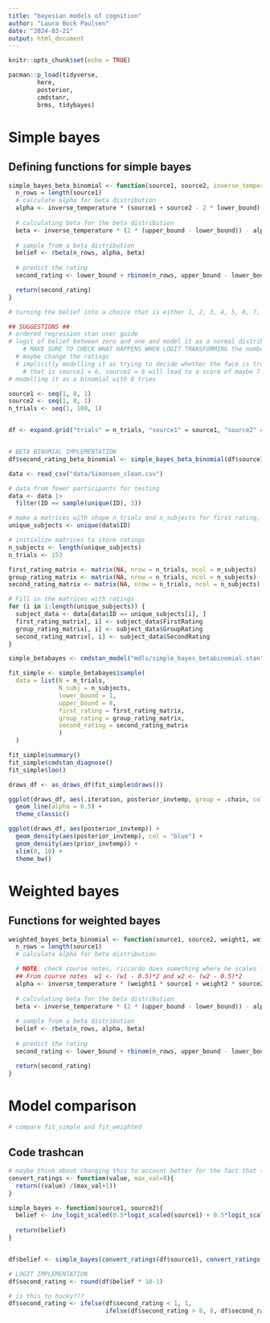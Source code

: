 ```yaml
---
title: "bayesian models of cognition"
author: "Laura Bock Paulsen"
date: "2024-03-21"
output: html_document
---
```


```r
knitr::opts_chunk$set(echo = TRUE)

pacman::p_load(tidyverse,
        here,
        posterior,
        cmdstanr,
        brms, tidybayes)

```


# Simple bayes
## Defining functions for simple bayes
```r
simple_bayes_beta_binomial <- function(source1, source2, inverse_temperature=1, lower_bound=1, upper_bound= 8){
  n_rows = length(source1)
  # calculate alpha for beta distribution
  alpha <- inverse_temperature * (source1 + source2 - 2 * lower_bound)
  
  # calculating beta for the beta distribution
  beta <- inverse_temperature * (2 * (upper_bound - lower_bound)) - alpha
  
  # sample from a beta distribution
  belief <- rbeta(n_rows, alpha, beta)
  
  # predict the rating
  second_rating <- lower_bound + rbinom(n_rows, upper_bound - lower_bound, belief)

  return(second_rating)
}
```



```r
# turning the belief into a choice that is either 1, 2, 3, 4, 5, 6, 7, 8

## SUGGESTIONS ##
# ordered regression stan user guide
# logit of belief between zero and one and model it as a normal distribution
    # MAKE SURE TO CHECK WHAT HAPPENS WHEN LOGIT TRANSFORMING the numbers coming out of the simple bayes
  # maybe change the ratings
  # implicitly modelling it as trying to decide whether the face is trustworthy or not
    # that is source1 = 6, source2 = 6 will lead to a score of maybe 7 
# modelling it as a binomial with 8 tries

source1 <- seq(1, 8, 1)
source2 <- seq(1, 8, 1)
n_trials <- seq(1, 100, 1)


df <- expand.grid("trials" = n_trials, "source1" = source1, "source2" = source2)


# BETA BINOMIAL IMPLEMENTATION
df$second_rating_beta_binomial <- simple_bayes_beta_binomial(df$source1, df$source2)
```


```r
data <- read_csv("data/Simonsen_clean.csv")

# data from fewer participants for testing
data <- data |>
  filter(ID == sample(unique(ID), 3))

# make a matrices with shape n_trials and n_subjects for first rating, group rating and second rating
unique_subjects <- unique(data$ID)

# initialize matrices to store ratings
n_subjects <- length(unique_subjects)
n_trials <- 153

first_rating_matrix <- matrix(NA, nrow = n_trials, ncol = n_subjects)
group_rating_matrix <- matrix(NA, nrow = n_trials, ncol = n_subjects)
second_rating_matrix <- matrix(NA, nrow = n_trials, ncol = n_subjects)

# Fill in the matrices with ratings
for (i in 1:length(unique_subjects)) {
  subject_data <- data[data$ID == unique_subjects[i], ]
  first_rating_matrix[, i] <- subject_data$FirstRating
  group_rating_matrix[, i] <- subject_data$GroupRating
  second_rating_matrix[, i] <- subject_data$SecondRating
}


```



```r
simple_betabayes <- cmdstan_model("mdls/simple_bayes_betabinomial.stan")

fit_simple <- simple_betabayes$sample(
  data = list(N = n_trials,
              N_subj = n_subjects,
              lower_bound = 1,
              upper_bound = 8,
              first_rating = first_rating_matrix,
              group_rating = group_rating_matrix,
              second_rating = second_rating_matrix
              )
  )
```

```r
fit_simple$summary()
fit_simple$cmdstan_diagnose()
fit_simple$loo()
```

```r
draws_df <- as_draws_df(fit_simple$draws())

ggplot(draws_df, aes(.iteration, posterior_invtemp, group = .chain, color = .chain)) +
  geom_line(alpha = 0.5) +
  theme_classic()
```
```r
ggplot(draws_df, aes(posterior_invtemp)) +
  geom_density(aes(posterior_invtemp), col = "blue") +
  geom_density(aes(prior_invtemp)) + 
  xlim(0, 10) + 
  theme_bw()
```


# Weighted bayes
## Functions for weighted bayes
```r
weighted_bayes_beta_binomial <- function(source1, source2, weight1, weight2, inverse_temperature=1, lower_bound=1, upper_bound= 8){
  n_rows = length(source1)
  # calculate alpha for beta distribution

  # NOTE: check course notes, riccardo does something where he scales the weights??
  ## From course notes  w1 <- (w1 - 0.5)*2 and w2 <- (w2 - 0.5)*2
  alpha <- inverse_temperature * (weight1 * source1 + weight2 * source2 - 2 * lower_bound)
  
  # calculating beta for the beta distribution
  beta <- inverse_temperature * (2 * (upper_bound - lower_bound)) - alpha
  
  # sample from a beta distribution
  belief <- rbeta(n_rows, alpha, beta)
  
  # predict the rating
  second_rating <- lower_bound + rbinom(n_rows, upper_bound - lower_bound, belief)

  return(second_rating)
}
```




# Model comparison

```r
# compare fit_simple and fit_weighted
```


## Code trashcan
```r
# maybe think about changing this to account better for the fact that these ratings are going to be used on the logit scale, which makes the distance between each rating unpropropotional
convert_ratings <- function(value, max_val=8){
  return((value) /(max_val+1))
}

simple_bayes <- function(source1, source2){
  belief <- inv_logit_scaled(0.5*logit_scaled(source1) + 0.5*logit_scaled(source2)) # 0.5 to get the average between the two sources 
  
  return(belief)
}


df$belief <- simple_bayes(convert_ratings(df$source1), convert_ratings(df$source2))

# LOGIT IMPLEMENTATION
df$second_rating <- round(df$belief * 10-1)

# is this to hacky???
df$second_rating <- ifelse(df$second_rating < 1, 1, 
                           ifelse(df$second_rating > 8, 8, df$second_rating))

```


